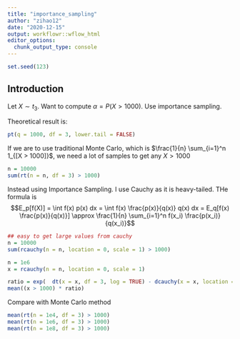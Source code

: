 ```yaml
---
title: "importance_sampling"
author: "zihao12"
date: "2020-12-15"
output: workflowr::wflow_html
editor_options:
  chunk_output_type: console
---
```


```r
set.seed(123)
```


## Introduction
Let $X \sim t_3$. Want to compute $\alpha = P(X > 1000)$. Use importance sampling.

Theoretical result is:
```r
pt(q = 1000, df = 3, lower.tail = FALSE)
```
If we are to use traditional Monte Carlo, which is $\frac{1}{n} \sum_{i=1}^n 1_{[X > 1000]}$, we need a lot of samples to get any $X > 1000$
```r
n = 10000
sum(rt(n = n, df = 3) > 1000)
```


Instead using Importance Sampling. I use Cauchy as it is heavy-tailed.
THe formula is $$E_p[f(X)] = \int f(x) p(x) dx = \int f(x) \frac{p(x)}{q(x)} q(x) dx = E_q[f(x) \frac{p(x)}{q(x)}] \approx \frac{1}{n} \sum_{i=1}^n f(x_i) \frac{p(x_i)}{q(x_i)}$$
```r
## easy to get large values from cauchy
n = 10000
sum(rcauchy(n = n, location = 0, scale = 1) > 1000)

n = 1e6
x = rcauchy(n = n, location = 0, scale = 1)

ratio = exp(  dt(x = x, df = 3, log = TRUE) - dcauchy(x = x, location = 0, scale = 1, log = TRUE))
mean((x > 1000) * ratio)
```


Compare with Monte Carlo method
```r

mean(rt(n = 1e4, df = 3) > 1000)
mean(rt(n = 1e6, df = 3) > 1000)
mean(rt(n = 1e8, df = 3) > 1000)

```




